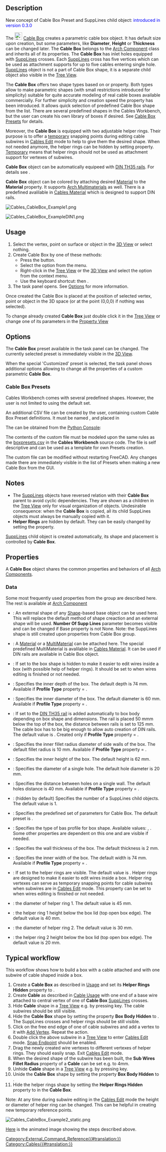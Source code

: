 <languages/>
<translate>

<!--T:1-->
{{Docnav
|[[Cables_CableConduit|CableConduit]]
|[[Cables_CableConnector|CableConnector]]
|[[Cables_Workbench|Cables]]
|IconL=Cables_CableConduit.svg
|IconR=Cables_CableConnector.svg
|IconC=Cables_workbench_icon.svg
}}

<!--T:2-->
{{GuiCommand
|Name=Cables CableBox
|MenuLocation=Cables → Cable Box
|Workbenches=[[Cables_Workbench|Cables]]
|Shortcut={{KEY|C}} {{KEY|X}}
|Version=0.1.0
|SeeAlso=[[Cables_Cable|Cables Cable]], [[Cables_CableConnector|Cables CableConnector]], [[Cables_SuppLines|Cables SuppLines]]
}}

==Description== <!--T:3-->

<!--T:27-->
New concept of Cable Box Preset and SuppLines child object: <span style="color:blue;">introduced in version 0.3.0</span>

<!--T:4-->
The [[Image:Cables_CableBox.svg|24px]] [[Cables_CableBox|Cable Box]] creates a parametric cable box object. It has default size upon creation, but some parameters, like '''Diameter''', '''Height''' or '''Thickness''' can be changed later. The '''Cable Box''' belongs to the [[Arch_Component|Arch Component]] class and inherits all of its properties. The '''Cable Box''' has inlet holes equipped with [[Cables_SuppLines|SuppLines]] crosses. Each [[Cables_SuppLines|SuppLines]] cross has five vertices which can be used as attachment supports for up to five cables entering single hole. [[Cables_SuppLines|SuppLines]] object is not a part of Cable Box shape, it is a separate child object also visible in the [[Tree_View|Tree View]].

<!--T:28-->
The '''Cable Box''' offers two shape types based on {{Value|Circle}} or {{Value|Rectangle}} [[#Data|{{PropertyData|Profile Type}}]] property. Both types allow to make parametric shapes (with small restrictions introduced for simplicity) suitable for quite accurate modeling of real cable boxes available commercially. For further simplicity and creation speed the [[#Data|{{PropertyData|Preset}}]] property has been introduced. It allows quick selection of predefined Cable Box shape from the list. There are several predefined shapes in the Cables Workbench, but the user can create his own library of boxes if desired. See [[#Cable Box Presets|Cable Box Presets]] for details.

<!--T:5-->
Moreover, the '''Cable Box''' is equipped with two adjustable helper rings. Their purpose is to offer a <u>temporary</u> snapping points during editing cable subwires in [[Cables_Edit|Cables Edit]] mode to help to give them the desired shape. When not needed anymore, the helper rings can be hidden by setting [[#Data|{{PropertyData|Helper Rings Hidden}}]] property. <u>Temporary</u> means that helper rings should not be used as attachment support for vertexes of subwires.

<!--T:29-->
'''Cable Box''' object can be automatically equipeed with [https://en.wikipedia.org/wiki/DIN_rail DIN TH35 rails]. For details see [[#Data|{{PropertyData|Din Rails}}]].

<!--T:6-->
'''Cable Box''' object can be colored by attaching desired [[Arch_SetMaterial|Material]] to the '''Material''' property. It supports [[Arch_MultiMaterial|Arch Multimaterials]] as well. There is a predefined {{Value|boxMultiMat2m}} avalilable in [[Cables_Material|Cables Material]] which is designed to support DIN rails.

</translate>
[[File:Cables_CableBox_Example1.png]]
<translate>
<!--T:7-->
{{Caption|Example of the default Cable Box:<br/>There are visible [[Cables_SuppLines|SuppLines]] crosses inside holes and helper rings inside a box.}}

</translate>
[[File:Cables_CableBox_ExampleDIN1.png]]
<translate>
<!--T:30-->
{{Caption|Example of Cable Box with DIN rail. Helper rings are hidden here.}}

==Usage== <!--T:8-->

<!--T:9-->
# Select the vertex, point on surface or object in the [[3D_View|3D View]] or select nothing.
# Create Cable Box by one of these methods:
#* Press the {{Button|[[Image:Cables_CableBox.svg|16px]] [[Cables_CableBox|Cable Box]]}} button.
#* Select the {{MenuCommand|Cables → [[Image:Cables_CableBox.svg|16px]] Cable Box}} option from the menu.
#* Right-click in the [[Tree_View|Tree View]] or the [[3D_View|3D View]] and select the {{MenuCommand|Cables → [[Image:Cables_CableBox.svg|16px]] Cable Box}} option from the context menu.
#* Use the keyboard shortcut: {{KEY|C}} then {{KEY|X}}.
# The {{MenuCommand|Cable Box}} task panel opens. See [[#Options|Options]] for more information.

<!--T:10-->
Once created the Cable Box is placed at the position of selected vertex, point or object in the 3D space (or at the point (0,0,0) if nothing was selected).

<!--T:31-->
To change already created '''Cable Box''' just double click it in the [[Tree_View|Tree View]] or change one of its parameters in the [[Property_View|Property View]]

==Options== <!--T:32-->

<!--T:33-->
The '''Cable Box''' preset available in the task panel can be changed. The currently selected preset is immediately visible in the [[3D_View|3D View]].

<!--T:34-->
When the special 'Customized' preset is selected, the task panel shows additional options allowing to change all the properties of a custom parametric '''Cable Box'''.

===Cable Box Presets=== <!--T:35-->

<!--T:36-->
Cables Workbench comes with several predefined shapes. However, the user is not limited to using the default set.

<!--T:37-->
An additional CSV file can be created by the user, containing custom Cable Box Preset definitions. It must be named {{FileName|boxpresets.csv}}, and placed in

</translate>
{{Code|lang=text|code=
$FREECAD_USER_DIR/Cables/
}}
<translate>

<!--T:38-->
The {{incode|$FREECAD_USER_DIR}} can be obtained from the [[Python_Console|Python Console]]:

</translate>
{{Code|lang=text|code=
FreeCAD.getUserAppDataDir()
}}
<translate>

<!--T:39-->
The contents of the custom {{FileName|boxpresets.csv}} file must be modeled upon the same rules as the [https://github.com/sargo-devel/Cables/blob/master/freecad/cables/resources/presets/boxpresets.csv boxpresets.csv] in the '''Cables Workbench''' source code. The file is self descriptive and can be used as a template for own Presets creation.

<!--T:40-->
The custom {{FileName|boxpresets.csv}} file can be modified without restarting FreeCAD. Any changes made there are immediately visible in the list of Presets when making a new Cable Box from the GUI.

==Notes== <!--T:11-->

<!--T:12-->
* The [[Cables_SuppLines|SuppLines]] objects have reversed relation with their '''Cable Box''' parent to avoid cyclic dependencies. They are shown as a children in the [[Tree_View|Tree View]] only for visual organization of objects. Undesirable consequence: when the '''Cable Box''' is copied, all its child SuppLines objects must always be manually copied with it.
*'''Helper Rings''' are hidden by default. They can be easily changed by setting the [[#Data|{{PropertyData|Helper Rings Hidden}}]] property.

<!--T:41-->
[[Cables_SuppLines|SuppLines]] child object is created automatically, its shape and placement is controlled by '''Cable Box'''.

==Properties== <!--T:13-->

<!--T:14-->
A '''Cable Box''' object shares the common properties and behaviors of all [[Arch_Component|Arch Components]].

===Data=== <!--T:15-->

<!--T:42-->
{{TitleProperty|Component}}

<!--T:43-->
Some most frequently used properties from the group are described here. The rest is available at [[Arch_Component#Data|Arch Component]]

<!--T:44-->
* {{PropertyData|Base|Link}}: An external shape of any [[Part_Workbench|Shape]]-based base object can be used here. This will replace the default method of shape creaction and an external shape will be used. '''Number Of Supp Lines''' parameter becomes visible and can be changed if Base property is not None. Note: the SuppLines shape is still created upon properties from Cable Box group.

<!--T:45-->
* {{PropertyData|Material|Link}}: A [[Arch SetMaterial|Material]] or a [[Arch_MultiMaterial|MultiMaterial]] can be attached here. The special predefined MultiMaterial {{Value|boxMultiMat2m}} is avalilable in [[Cables_Material|Cables Material]]. It can be used if DIN rails are available in Cable Box object.

<!--T:16-->
{{TitleProperty|Cable Box}}

<!--T:17-->
* {{PropertyData|Box Body Hidden|Bool}}: If set to {{Value|true}} the box shape is hidden to make it easier to edit wires inside a box (with possible help of helper rings). It should be set to {{Value|false}} when wires editing is finished or not needed.
* {{PropertyData|Depth|Length}}: Specifies the inner depth of the box. The default depth is 74 mm. Available if '''Profile Type''' property = {{Value|Rectangle}}.
* {{PropertyData|Diameter|Length}}: Specifies the inner diameter of the box. The default diameter is 60 mm. Available if '''Profile Type''' property = {{Value|Circle}}.
* {{PropertyData|Din Rails|Bool}}: If set to {{Value|true}} the [https://en.wikipedia.org/wiki/DIN_rail DIN TH35 rail] is added automatically to box body depending on box shape and dimensions. The rail is placed 50 mmm below the top of the box, the distance between rails is set to 125 mm. The cable box has to be big enough to allow auto creation of DIN rails. The default value is {{Value|true}}. Created only if '''Profile Type''' property = {{Value|Rectangle}}.
* {{PropertyData|Fillet Radius|Length}}: Specifies the inner fillet radius diameter of side walls of the box. The default fillet radius is 10 mm. Available if '''Profile Type''' property = {{Value|Rectangle}}.
* {{PropertyData|Height|Length}}: Specifies the inner height of the box. The default height is 62 mm.
* {{PropertyData|Hole Diameter|Length}}: Specifies the diameter of a single hole. The default hole diameter is 20 mm.
* {{PropertyData|Holes Distance|Length}}: Specifies the distance between holes on a single wall. The default holes distance is 40 mm. Available if '''Profile Type''' property = {{Value|Rectangle}}.
* {{PropertyData|Number Of Supp Lines|Integer}}: (hidden by default) Specifies the number of a SuppLines child objects. The default value is 1.
* {{PropertyData|Preset|Enumeration}}: Specifies the predefined set of parameters for Cable Box. The default preset is {{Value|1G_FlushMnt_Round_D60_h62}}.
* {{PropertyData|Profile Type|Enumeration}}: Specifies the type of bas profile for box shape. Available values: {{Value|Circle}}, {{Value|Rectangle}}. Some other properties are dependent on this one and are visible if needed.
* {{PropertyData|Thickness|Length}}: Specifies the wall thickness of the box. The default thickness is 2 mm.
* {{PropertyData|Width|Length}}: Specifies the inner width of the box. The default width is 74 mm. Available if '''Profile Type''' property = {{Value|Rectangle}}.

<!--T:18-->
{{TitleProperty|Cable Box Helpers}}

<!--T:19-->
* {{PropertyData|Helper Rings Hidden|Bool}}: If set to {{Value|false}} the helper rings are visible. The default value is {{Value|true}}. Helper rings are designed to make it easier to edit wires inside a box. Helper ring vertexes can serve as temporary snapping points for cable subwires when subwires are in [[Cables_Edit|Cables Edit]] mode. This property can be set to {{Value|true}} when wires editing is finished or not needed.
* {{PropertyData|Ring 1 Diameter|Length}}: the diameter of helper ring 1. The default value is 45 mm.
* {{PropertyData|Ring 1 Height|Length}}: the helper ring 1 height below the box lid (top open box edge). The default value is 40 mm.
* {{PropertyData|Ring 2 Diameter|Length}}: the diameter of helper ring 2. The default value is 30 mm.
* {{PropertyData|Ring 2 Height|Length}}: the helper ring 2 height below the box lid (top open box edge). The default value is 20 mm.

==Typical workflow== <!--T:20-->

<!--T:21-->
This workflow shows how to build a box with a cable attached and with one subwire of cable shaped inside a box.

<!--T:22-->
# Create a '''Cable Box''' as described in [[#Usage|Usage]] and set its '''Helper Rings Hidden''' property to {{Value|false}}.
# Create '''Cable''' as described in [[Cables_Cable#Usage| Cable Usage]] with one end of a base wire attached to central vertex of one of '''Cable Box''' [[Cables_SuppLines|SuppLines]] crosses.
# Hide '''Cable''' shape in a [[Tree_View|Tree View]] e.g. by pressing {{KEY|SPACE}} key. The cable subwires should be still visible.
# Hide the '''Cable Box''' shape by setting the property '''Box Body Hidden''' to {{Value|true}}. The SuppLines crosses and helper rings should be still visible.
# Click on the free end edge of one of cable subwires and add a vertex to it with [[Cables_AddVertex|Add Vertex]]. Repeat the action.
# Double click the above subwire in a [[Tree_View|Tree View]] to enter [[Cables_Edit|Cables Edit]] mode. [[Draft_Snap_Endpoint|Snap Endpoint]] should be enabled.
# Drag the newly created wire vertexes to different vertexes of helper rings. They should easily snap. Exit [[Cables_Edit|Cables Edit]] mode.
# When the desired shape of the subwire has been built, the '''Sub Wires Fillet Radius''' property of a '''Cable''' can be set e.g. to 4mm.
# Unhide '''Cable''' shape in a [[Tree_View|Tree View]] e.g. by pressing {{KEY|SPACE}} key.
# Unide the '''Cable Box''' shape by setting the property '''Box Body Hidden''' to {{Value|false}}.
# Hide the helper rings shape by setting the '''Helper Rings Hidden''' property to {{Value|true}} in the '''Cable Box'''.

<!--T:23-->
Note: At any time during subwire editing in the [[Cables_Edit|Cables Edit]] mode the height or diameter of helper ring can be changed. This can be helpful in creating new temporary reference points.

</translate>
[[Image:Cables_CableBox_Example2_static.png]]
<translate>
<!--T:24-->
{{Caption|Example of cable subwire shaped inside Cable Box.}}

<!--T:25-->
[[Cables_Example3_CableBox|Here]] is the animated image showing the steps described above.


<!--T:26-->
{{Docnav
|[[Cables_CableConduit|CableConduit]]
|[[Cables_CableConnector|CableConnector]]
|[[Cables_Workbench|Cables]]
|IconL=Cables_CableConduit.svg
|IconR=Cables_CableConnector.svg
|IconC=Cables_workbench_icon.svg
}}

</translate>
[[Category:External_Command_Reference{{#translation:}}]]
[[Category:Cables{{#translation:}}]]
